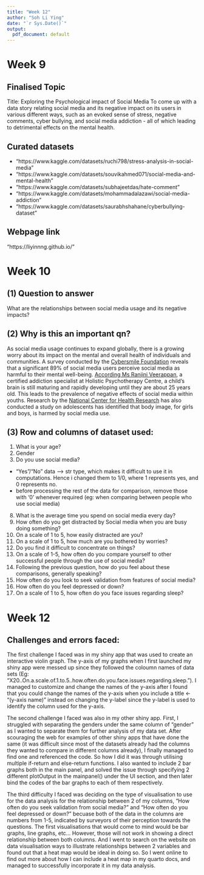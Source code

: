 ```yaml
---
title: "Week 12"
author: "Soh Li Ying"
date: "`r Sys.Date()`"
output:
  pdf_document: default
---
```


# Week 9

## Finalised Topic 
Title: Exploring the Psychological impact of Social Media
To come up with a data story relating social media and its negative impact on its users in various different ways, such as an evoked sense of stress, negative comments, cyber bullying, and social media addiction - all of which leading to detrimental effects on the mental health. 

## Curated datasets
* "https://www.kaggle.com/datasets/ruchi798/stress-analysis-in-social-media\n"
* "https://www.kaggle.com/datasets/souvikahmed071/social-media-and-mental-health\n"
* "https://www.kaggle.com/datasets/subhajeetdas/hate-comment\n"
* "https://www.kaggle.com/datasets/mohammadalazawi/social-media-addiction\n"
* "https://www.kaggle.com/datasets/saurabhshahane/cyberbullying-dataset\n"

## Webpage link
"https://liyinnng.github.io/"

# Week 10

## (1) Question to answer 
What are the relationships between social media usage and its negative impacts?

## (2) Why is this an important qn?
As social media usage continues to expand globally, there is a growing worry about its impact on the mental and overall health of individuals and communities. A survey conducted by the [Cybersmile Foundation](https://www.marketingtechnews.net/news/2022/jun/22/89-of-people-feel-social-media-negatively-affects-their-mental-health/) reveals that a significant 89% of social media users perceive social media as harmful to their mental well-being. [According Ms Ranjini Veerappan](https://www.channelnewsasia.com/singapore/big-read-teenagers-social-media-addiction-cost-mental-health-3647121), a certified addiction specialist at Holistic Psychotherapy Centre, a child's brain is still maturing and rapidly developing until they are about 25 years old. This leads to the prevalence of negative effects of social media within youths. Research by the [National    Center for Health Research](https://www.center4research.org/social-media-affects-mental-health/) has also conducted a study on adolescents has identified that body image, for girls and boys, is harmed by social media use.

## (3) Row and columns of dataset used: 
1. What is your age?
2. Gender
6. Do you use social media?
- "Yes"/"No" data --> str type, which makes it difficult to use it in computations. Hence i changed them to 1/0, where 1 represents yes, and 0 represents no. 
- before processing the rest of the data for comparison, remove those with '0' whenever required (eg: when comparing between people who use social media)
8. What is the average time you spend on social media every day?
10. How often do you get distracted by Social media when you are busy doing something?
12. On a scale of 1 to 5, how easily distracted are you?
13. On a scale of 1 to 5, how much are you bothered by worries?
14. Do you find it difficult to concentrate on things?
15. On a scale of 1-5, how often do you compare yourself to other successful people through the use of social media?
16. Following the previous question, how do you feel about these comparisons, generally speaking?
17. How often do you look to seek validation from features of social media?
18. How often do you feel depressed or down?
20. On a scale of 1 to 5, how often do you face issues regarding sleep?

# Week 12
## Challenges and errors faced: 

The first challenge I faced was in my shiny app that was used to create an interactive violin graph. The y-axis of my graphs when I first launched my shiny app were messed up since they followed the coloumn names of data sets (Eg: "X20..On.a.scale.of.1.to.5..how.often.do.you.face.issues.regarding.sleep."). I managed to customize and change the names of the y-axis after I found that you could change the names of the y-axis when you include a title <- "(y-axis name)" instead on changing the y-label since the y-label is used to identify the column used for the y-axis.  

The second challenge I faced was also in my other shiny app. First, I struggled with separating the genders under the same column of "gender" as I wanted to separate them for further analysis of my data set. After scouraging the web for examples of other shiny apps that have done the same (it was difficult since most of the datasets already had the columns they wanted to compare in different columns already), I finally managed to find one and referenced the code. So how I did it was through utilising multiple if-return and else-return functions. I also wanted to include 2 bar graphs both in the main panel, and solved the issue through specifying 2 different plotOutput in the mainpanel() under the UI section, and then later bind the codes of the bar graphs to each of them respectively. 

The third difficulty I faced was deciding on the type of visualisation to use for the data analysis for the relationship between 2 of my columns, "How often do you seek validation from social media?" and "How often do you feel depressed or down?" becuase both of the data in the columns are numbers from 1-5, indicated by surveyors of their perception towards the questions. The first visualisations that would come to mind would be bar graphs, line graphs, etc... However, those will not work in showing a direct relationship between both columns. And I went to search on the website on data visualisation ways to illustrate relationships between 2 variables and found out that a heat map would be ideal in doing so. So I went online to find out more about how I can include a heat map in my quarto docs, and managed to successfully incorporate it in my data analysis. 

